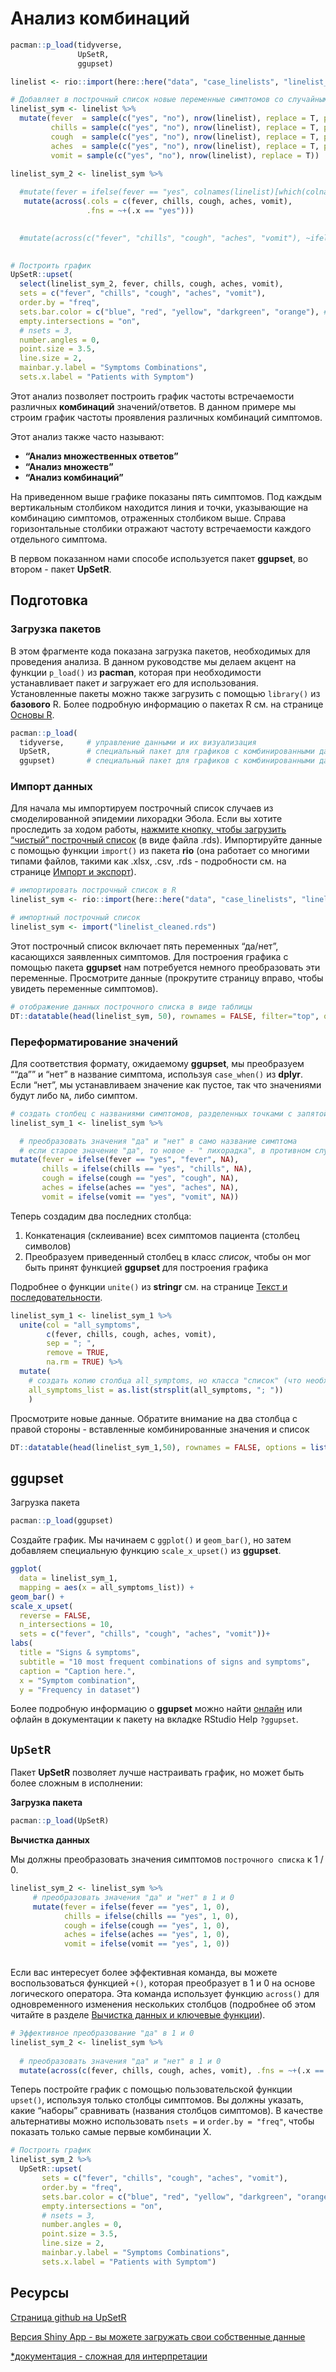 
# Анализ комбинаций { }  

```r
pacman::p_load(tidyverse,
               UpSetR,
               ggupset)

linelist <- rio::import(here::here("data", "case_linelists", "linelist_cleaned.rds"))

# Добавляет в построчный список новые переменные симптомов со случайными значениями "да" или "нет" 
linelist_sym <- linelist %>% 
  mutate(fever  = sample(c("yes", "no"), nrow(linelist), replace = T, prob = c(0.80, 0.20)),
         chills = sample(c("yes", "no"), nrow(linelist), replace = T, prob = c(0.20, 0.80)),
         cough  = sample(c("yes", "no"), nrow(linelist), replace = T, prob = c(0.9, 0.15)),
         aches  = sample(c("yes", "no"), nrow(linelist), replace = T, prob = c(0.10, 0.90)),
         vomit = sample(c("yes", "no"), nrow(linelist), replace = T))

linelist_sym_2 <- linelist_sym %>% 
     
  #mutate(fever = ifelse(fever == "yes", colnames(linelist)[which(colnames(linelist) == "fever")]))
   mutate(across(.cols = c(fever, chills, cough, aches, vomit),
                 .fns = ~+(.x == "yes")))   

     
  #mutate(across(c("fever", "chills", "cough", "aches", "vomit"), ~ifelse(.x = "yes", colnames(.)[which(colnames(.) == "fever")], 0)))   
  

# Построить график
UpSetR::upset(
  select(linelist_sym_2, fever, chills, cough, aches, vomit),
  sets = c("fever", "chills", "cough", "aches", "vomit"),
  order.by = "freq",
  sets.bar.color = c("blue", "red", "yellow", "darkgreen", "orange"), # optional colors
  empty.intersections = "on",
  # nsets = 3,
  number.angles = 0,
  point.size = 3.5,
  line.size = 2, 
  mainbar.y.label = "Symptoms Combinations",
  sets.x.label = "Patients with Symptom")

```



Этот анализ позволяет построить график частоты встречаемости различных **комбинаций** значений/ответов. В данном примере мы строим график частоты проявления различных комбинаций симптомов.  

Этот анализ также часто называют:  

* **"Анализ множественных ответов"**  
* **"Анализ множеств"**  
* **"Анализ комбинаций"**  

На приведенном выше графике показаны пять симптомов. Под каждым вертикальным столбиком находится линия и точки, указывающие на комбинацию симптомов, отраженных столбиком выше. Справа горизонтальные столбики отражают частоту встречаемости каждого отдельного симптома.  

В первом показанном нами способе используется пакет **ggupset**, во втором - пакет **UpSetR**. 




  



<!-- ======================================================= -->
## Подготовка {  }

### Загрузка пакетов {.unnumbered}

В этом фрагменте кода показана загрузка пакетов, необходимых для проведения анализа. В данном руководстве мы делаем акцент на функции `p_load()` из **pacman**, которая при необходимости устанавливает пакет *и* загружает его для использования. Установленные пакеты можно также загрузить с помощью `library()` из **базового** R. Более подробную информацию о пакетах R см. на странице [Основы R](basics.ru.qmd).  

```r
pacman::p_load(
  tidyverse,     # управление данными и их визуализация
  UpSetR,        # специальный пакет для графиков с комбинированными данными
  ggupset)       # специальный пакет для графиков с комбинированными данными
```

<!-- ======================================================= -->
### Импорт данных {.unnumbered}  

Для начала мы импортируем построчный список случаев из смоделированной эпидемии лихорадки Эбола. Если вы хотите проследить за ходом работы, <a href='https://github.com/appliedepi/epirhandbook_eng/raw/master/data/case_linelists/linelist_cleaned.rds' class='download-button'>нажмите кнопку, чтобы загрузить "чистый" построчный список</a> (в виде файла .rds). Импортируйте данные с помощью функции `import()` из пакета **rio** (она работает со многими типами файлов, такими как .xlsx, .csv, .rds - подробности см. на странице [Импорт и экспорт](importing.ru.qmd)).  



```r
# импортировать построчный список в R
linelist_sym <- rio::import(here::here("data", "case_linelists", "linelist_cleaned.rds"))
```

```r
# импортный построчный список 
linelist_sym <- import("linelist_cleaned.rds")
```


Этот построчный список включает пять переменных "да/нет", касающихся заявленных симптомов. Для построения графика с помощью пакета **ggupset** нам потребуется немного преобразовать эти переменные. Просмотрите данные (прокрутите страницу вправо, чтобы увидеть переменные симптомов).  

```r
# отображение данных построчного списка в виде таблицы
DT::datatable(head(linelist_sym, 50), rownames = FALSE, filter="top", options = list(pageLength = 5, scrollX=T), class = 'white-space: nowrap' )
```



<!-- ======================================================= -->
### Переформатирование значений {.unnumbered}  

Для соответствия формату, ожидаемому **ggupset**, мы преобразуем ""да"" и "нет" в название симптома, используя `case_when()` из **dplyr**. Если "нет", мы устанавливаем значение как пустое, так что значениями будут либо `NA`, либо симптом.  
 

```r
# создать столбец с названиями симптомов, разделенных точками с запятой
linelist_sym_1 <- linelist_sym %>% 

  # преобразовать значения "да" и "нет" в само название симптома
  # если старое значение "да", то новое - " лихорадка", в противном случае - значение отсутствует (NA)
mutate(fever = ifelse(fever == "yes", "fever", NA), 
       chills = ifelse(chills == "yes", "chills", NA),
       cough = ifelse(cough == "yes", "cough", NA),
       aches = ifelse(aches == "yes", "aches", NA),
       vomit = ifelse(vomit == "yes", "vomit", NA))
```

Теперь создадим два последних столбца:

1. Конкатенация (склеивание) всех симптомов пациента (столбец символов)  
2. Преобразуем приведенный столбец в класс *список*, чтобы он мог быть принят функцией **ggupset** для построения графика  

Подробнее о функции `unite()` из **stringr** см. на странице [Текст и последовательности](characters_strings.ru.qmd).

```r
linelist_sym_1 <- linelist_sym_1 %>% 
  unite(col = "all_symptoms",
        c(fever, chills, cough, aches, vomit), 
        sep = "; ",
        remove = TRUE,
        na.rm = TRUE) %>% 
  mutate(
    # создать копию столбца all_symptoms, но класса "список" (что необходимо для использования функции ggupset() на следующем шаге)
    all_symptoms_list = as.list(strsplit(all_symptoms, "; "))
    )
```

Просмотрите новые данные. Обратите внимание на два столбца с правой стороны - вставленные комбинированные значения и список

```r
DT::datatable(head(linelist_sym_1,50), rownames = FALSE, options = list(pageLength = 5, scrollX=T), class = 'white-space: nowrap')
```


<!-- ======================================================= -->
## **ggupset** {  }

Загрузка пакета

```r
pacman::p_load(ggupset)
```


Создайте график. Мы начинаем с `ggplot()` и `geom_bar()`, но затем добавляем специальную функцию `scale_x_upset()` из **ggupset**.  

```r
ggplot(
  data = linelist_sym_1,
  mapping = aes(x = all_symptoms_list)) +
geom_bar() +
scale_x_upset(
  reverse = FALSE,
  n_intersections = 10,
  sets = c("fever", "chills", "cough", "aches", "vomit"))+
labs(
  title = "Signs & symptoms",
  subtitle = "10 most frequent combinations of signs and symptoms",
  caption = "Caption here.",
  x = "Symptom combination",
  y = "Frequency in dataset")

```
  
Более подробную информацию о **ggupset** можно найти [онлайн](https://rdrr.io/cran/ggupset/man/scale_x_upset.html) или офлайн в документации к пакету на вкладке RStudio Help `?ggupset`.  


<!-- ======================================================= -->
## `UpSetR` {  }

Пакет **UpSetR** позволяет лучше настраивать график, но может быть более сложным в исполнении:


**Загрузка пакета**  

```r
pacman::p_load(UpSetR)
```

**Вычистка данных**  

Мы должны преобразовать значения симптомов `построчного списка` к 1 / 0. 

```r
linelist_sym_2 <- linelist_sym %>% 
     # преобразовать значения "да" и "нет" в 1 и 0
     mutate(fever = ifelse(fever == "yes", 1, 0), 
            chills = ifelse(chills == "yes", 1, 0),
            cough = ifelse(cough == "yes", 1, 0),
            aches = ifelse(aches == "yes", 1, 0),
            vomit = ifelse(vomit == "yes", 1, 0))
            
```

Если вас интересует более эффективная команда, вы можете воспользоваться функцией `+()`, которая преобразует в 1 и 0 на основе логического оператора. Эта команда использует функцию `across()` для одновременного изменения нескольких столбцов (подробнее об этом читайте в разделе [Вычистка данных и ключевые функции](#clean_across)).  

```r
# Эффективное преобразование "да" в 1 и 0
linelist_sym_2 <- linelist_sym %>% 
  
  # преобразовать значения "да" и "нет" в 1 и 0
  mutate(across(c(fever, chills, cough, aches, vomit), .fns = ~+(.x == "yes")))
```


Теперь постройте график с помощью пользовательской функции `upset()`, используя только столбцы симптомов. Вы должны указать, какие "наборы" сравнивать (названия столбцов симптомов). В качестве альтернативы можно использовать `nsets = ` и `order.by = "freq"`, чтобы показать только самые первые комбинации X.  

```r

# Построить график
linelist_sym_2 %>% 
  UpSetR::upset(
       sets = c("fever", "chills", "cough", "aches", "vomit"),
       order.by = "freq",
       sets.bar.color = c("blue", "red", "yellow", "darkgreen", "orange"), # optional colors
       empty.intersections = "on",
       # nsets = 3,
       number.angles = 0,
       point.size = 3.5,
       line.size = 2, 
       mainbar.y.label = "Symptoms Combinations",
       sets.x.label = "Patients with Symptom")

```


<!-- ======================================================= -->
## Ресурсы {  }

[Страница github на UpSetR](https://github.com/hms-dbmi/UpSetR)  

[Версия Shiny App - вы можете загружать свои собственные данные](https://gehlenborglab.shinyapps.io/upsetr/)  

[*документация - сложная для интерпретации](https://cran.r-project.org/web/packages/UpSetR/UpSetR.pdf)  


